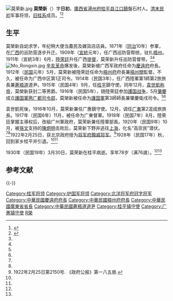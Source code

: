 [[File:莫荣新.jpg|thumb]]
'''莫榮新'''（{{bd|1853年|10月20日|1930年|3月30日}}）字'''日初'''，[[廣西省|廣西省]][[潯州府|潯州府]][[桂平县|桂平县]][[江口鎮|江口鎮]]盤石村人。[[清末|清末]][[民初|民初]]军事将领，[[旧桂系|旧桂系]]成员。<ref name=yi>{{Cite book<!--|和書-->|author = 徐友春主編|title = 民国人物大辞典 増訂版|year = 2007|publisher = 河北人民出版社|isbn = 978-7-202-03014-1}}</ref><ref name=er>{{Cite book<!--|和書-->|author = 劉寿林等編|title = 民国職官年表|year = 1995|publisher = [[中華書局|中華書局]]|isbn = 7-101-01320-1}}</ref>

==生平==
莫榮新自幼求学，年纪稍大便当農民及雑貨店店員。1871年（[[同治|同治]]10年）参軍，在[[广西省|广西]]的巡防营逐步升迁。1909年（[[宣統|宣統]]元年），任广西巡防营帮统，驻扎[[梧州市|梧州]]。1911年（宣統3年）6月，[[陸荣廷|陸荣廷]]升任广西[[提督|提督]]，莫荣新升任巡防营督带。<ref name=yi/><ref name=er/>
[[File:Mo_Rongxin.jpg|thumb]]
[[辛亥革命|辛亥革命]]爆发後，莫榮新被广西军政府任命为[[慶遠府|慶遠府]]府長。1912年（[[中華民国历|民国]]元年）5月，莫荣新被陸荣廷任命为[[梧州府|梧州府]]府長兼[[梧州關|梧州關]]監督。不久，被任命为广西中区第1正司令。1914年（民国3年），任广西陸軍第1師第2旅旅長兼[[蒼梧道|蒼梧道]]道尹。1915年（民国4年）9月，任[[桂平|桂平]]鎮守使。同年12月，[[袁世凱称帝|袁世凱称帝]]，莫榮新获封二等男爵。1916年（民国5年），随陸荣廷参加[[護国战争|護国战争]]，5月[[肇慶市|肇慶]]成立[[護国軍|護国軍]][[两广都司令部|两广都司令部]]，莫榮新被任命为[[護国軍|護国軍]]第3師師長兼肇慶衛戌司令。<ref name=yi/><ref name=er/>

袁世凱死後，1916年10月，莫荣新兼任广惠鎮守使。12月，调任[[广東省_(中華民国)|广東]]第2混成旅旅長。1917年（民国6年）11月，被任命为广東督軍。1918年（民国7年）8月，陸荣廷掌握主導权后，改組广州軍政府，莫荣新兼任陸軍部長。1920年（民国9年）10月，被[[孫文|孫文]]支持的[[陳炯明|陳炯明]]击败后，莫荣新下野并逃往[[上海市|上海]]，化名“高崇民”潜伏。<ref name=yi/><ref name=er/>1922年2月25日，获北京政府授为[[北洋将军府|将军府]][[北洋政府将军府将军列表|腾威将军]]。<ref>1922年2月25日第2150号. 《政府公报》第一八五册.</ref>1928年（民国17年）秋，回到家乡桂平并引退。<ref name=yi/><ref name=er/>

1930年（民国19年）3月30日，莫荣新在桂平病逝。享年78岁（满76歳）。<ref name=yi/><ref name=er/>

== 参考文献 ==
{{Reflist|30em}}

{{-}}
{{广东行政长官|北}}

{{DEFAULTSORT:Mo莫}}
[[Category:桂军将领|Category:桂军将领]]
[[Category:护国军将领|Category:护国军将领]]
[[Category:北洋将军府冠字将军|Category:北洋将军府冠字将军]]
[[Category:中華民國慶遠府府長|Category:中華民國慶遠府府長]]
[[Category:中華民國梧州府府長|Category:中華民國梧州府府長]]
[[Category:中華民國廣東省省長|Category:中華民國廣東省省長]]
[[Category:中華民國蒼梧道道尹|Category:中華民國蒼梧道道尹]]
[[Category:桂平镇守使|Category:桂平镇守使]]
[[Category:广惠镇守使|Category:广惠镇守使]]
[[Category:莫姓|R榮]]